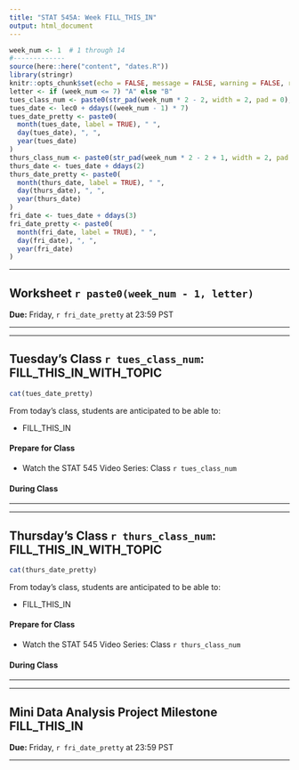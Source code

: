 ```yaml
---
title: "STAT 545A: Week FILL_THIS_IN"
output: html_document
---
```


```r
week_num <- 1  # 1 through 14
#-------------
source(here::here("content", "dates.R"))
library(stringr)
knitr::opts_chunk$set(echo = FALSE, message = FALSE, warning = FALSE, results = "asis")
letter <- if (week_num <= 7) "A" else "B"
tues_class_num <- paste0(str_pad(week_num * 2 - 2, width = 2, pad = 0), letter)
tues_date <- lec0 + ddays((week_num - 1) * 7)
tues_date_pretty <- paste0(
  month(tues_date, label = TRUE), " ", 
  day(tues_date), ", ", 
  year(tues_date)
)
thurs_class_num <- paste0(str_pad(week_num * 2 - 2 + 1, width = 2, pad = 0), letter)
thurs_date <- tues_date + ddays(2)
thurs_date_pretty <- paste0(
  month(thurs_date, label = TRUE), " ", 
  day(thurs_date), ", ", 
  year(thurs_date)
)
fri_date <- tues_date + ddays(3)
fri_date_pretty <- paste0(
  month(fri_date, label = TRUE), " ", 
  day(fri_date), ", ", 
  year(fri_date)
)
```

-----

<!-- ******WORKSHEET****** -->

## Worksheet `r paste0(week_num - 1, letter)`

**Due:** Friday, `r fri_date_pretty` at 23:59 PST

-----

----- 

<!-- ******TUESDAY'S CLASS****** -->

## Tuesday's Class `r tues_class_num`: FILL_THIS_IN_WITH_TOPIC

```r
cat(tues_date_pretty)
```

From today's class, students are anticipated to be able to:

- FILL_THIS_IN

#### Prepare for Class

- Watch the STAT 545 Video Series: Class `r tues_class_num`



#### During Class


-----

-----

<!-- ******THURSDAY'S CLASS****** -->

## Thursday's Class `r thurs_class_num`: FILL_THIS_IN_WITH_TOPIC

```r
cat(thurs_date_pretty)
```

From today's class, students are anticipated to be able to:

- FILL_THIS_IN

#### Prepare for Class

- Watch the STAT 545 Video Series: Class `r thurs_class_num`

#### During Class


-----



-----

<!-- ******PROJECT****** -->

## Mini Data Analysis Project Milestone FILL_THIS_IN

**Due:** Friday, `r fri_date_pretty` at 23:59 PST

-----
